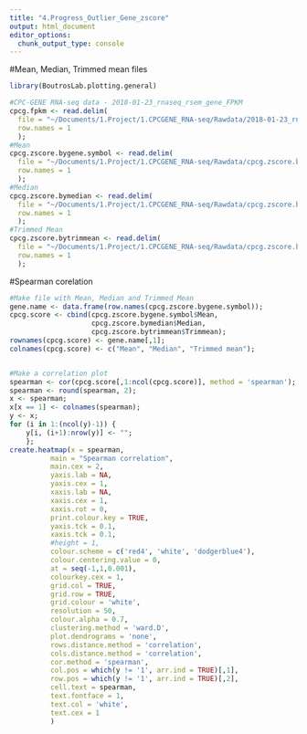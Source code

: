 ```yaml
---
title: "4.Progress_Outlier_Gene_zscore"
output: html_document
editor_options: 
  chunk_output_type: console
---
```


#Mean, Median, Trimmed mean files
```r

library(BoutrosLab.plotting.general)

#CPC-GENE RNA-seq data - 2018-01-23_rnaseq_rsem_gene_FPKM
cpcg.fpkm <- read.delim(
  file = "~/Documents/1.Project/1.CPCGENE_RNA-seq/Rawdata/2018-01-23_rnaseq_rsem_gene_FPKM.txt", 
  row.names = 1
  );
#Mean
cpcg.zscore.bygene.symbol <- read.delim(
  file = "~/Documents/1.Project/1.CPCGENE_RNA-seq/Rawdata/cpcg.zscore.bygene.symbol.txt", 
  row.names = 1
  );
#Median
cpcg.zscore.bymedian <- read.delim(
  file = "~/Documents/1.Project/1.CPCGENE_RNA-seq/Rawdata/cpcg.zscore.bymedian.txt", 
  row.names = 1
  );
#Trimmed Mean
cpcg.zscore.bytrimmean <- read.delim(
  file = "~/Documents/1.Project/1.CPCGENE_RNA-seq/Rawdata/cpcg.zscore.bytrimmean.txt", 
  row.names = 1
  );

```

#Spearman corelation
```r
#Make file with Mean, Median and Trimmed Mean
gene.name <- data.frame(row.names(cpcg.zscore.bygene.symbol));
cpcg.score <- cbind(cpcg.zscore.bygene.symbol$Mean, 
                    cpcg.zscore.bymedian$Median, 
                    cpcg.zscore.bytrimmean$Trimmean);
rownames(cpcg.score) <- gene.name[,1];
colnames(cpcg.score) <- c("Mean", "Median", "Trimmed mean");


#Make a correlation plot
spearman <- cor(cpcg.score[,1:ncol(cpcg.score)], method = 'spearman');
spearman <- round(spearman, 2);
x <- spearman;
x[x == 1] <- colnames(spearman);
y <- x;
for (i in 1:(ncol(y)-1)) {
    y[i, (i+1):nrow(y)] <- "";
    };
create.heatmap(x = spearman,
          main = "Spearman correlation",
          main.cex = 2,
          yaxis.lab = NA,
          yaxis.cex = 1,
          xaxis.lab = NA,
          xaxis.cex = 1,
          xaxis.rot = 0,
          print.colour.key = TRUE,
          yaxis.tck = 0.1,
          xaxis.tck = 0.1,
          #height = 1,
          colour.scheme = c('red4', 'white', 'dodgerblue4'),
          colour.centering.value = 0,
          at = seq(-1,1,0.001),
          colourkey.cex = 1,
          grid.col = TRUE,
          grid.row = TRUE,
          grid.colour = 'white',
          resolution = 50,
          colour.alpha = 0.7,
          clustering.method = 'ward.D',
          plot.dendrograms = 'none',
          rows.distance.method = 'correlation',
          cols.distance.method = 'correlation',
          cor.method = 'spearman',
          col.pos = which(y != '1', arr.ind = TRUE)[,1],
          row.pos = which(y != '1', arr.ind = TRUE)[,2],
          cell.text = spearman,
          text.fontface = 1,
          text.col = 'white',
          text.cex = 1
          )
```

